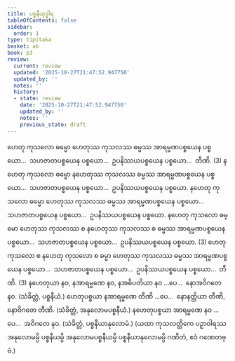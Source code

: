 ```yaml
---
title: ပစ္စနီယုဒ္ဓါရ
tableOfContents: false
sidebar:
  order: 1
type: tipitaka
basket: ab
book: p3
review:
  current: review
  updated: '2025-10-27T21:47:52.947750'
  updated_by: ''
  notes: ''
  history:
  - state: review
    date: '2025-10-27T21:47:52.947750'
    updated_by: ''
    notes: ''
    previous_state: draft
---
```



<ReviewStatus review={frontmatter.review} showDetails={true} />

<HypothesisAnnotation frontmatter={frontmatter} />

<DynamicBreadcrumb />

<Division number="23" book="p3" e="ch" v="39" p="199">

<Paragraph number="36" book="p3">
ဟေတု ကုသလော ဓမ္မော ဟေတုဿ ကုသလဿ ဓမ္မဿ အာရမ္မဏပစ္စယေန ပစ္စယော…  သဟဇာတပစ္စယေန ပစ္စယော…  ဥပနိဿယပစ္စယေန ပစ္စယော…  တီဏိ. (3)
</Paragraph>

</Division>
<Division number="24" book="p3" e="ch" v="39" p="199">

<Paragraph number="37" book="p3">
နဟေတု ကုသလော ဓမ္မော နဟေတုဿ ကုသလဿ ဓမ္မဿ အာရမ္မဏပစ္စယေန ပစ္စယော…  သဟဇာတပစ္စယေန ပစ္စယော…  ဥပနိဿယပစ္စယေန ပစ္စယော. နဟေတု ကုသလော ဓမ္မော ဟေတုဿ ကုသလဿ ဓမ္မဿ အာရမ္မဏပစ္စယေန ပစ္စယော…  သဟဇာတပစ္စယေန ပစ္စယော…  ဥပနိဿယပစ္စယေန ပစ္စယော. နဟေတု ကုသလော ဓမ္မော ဟေတုဿ ကုသလဿ စ နဟေတုဿ ကုသလဿ စ ဓမ္မဿ အာရမ္မဏပစ္စယေန ပစ္စယော…  သဟဇာတပစ္စယေန ပစ္စယော…  ဥပနိဿယပစ္စယေန ပစ္စယော. (3)
</Paragraph>

</Division>
<Division number="25" book="p3" e="ch" v="39" p="200">

<Paragraph number="38" book="p3">
ဟေတု ကုသလော စ နဟေတု ကုသလော စ ဓမ္မာ ဟေတုဿ ကုသလဿ ဓမ္မဿ အာရမ္မဏပစ္စယေန ပစ္စယော…  သဟဇာတပစ္စယေန ပစ္စယော…  ဥပနိဿယပစ္စယေန ပစ္စယော…  တီဏိ. (3)
</Paragraph>

</Division>
<Division number="26" book="p3" e="ch" v="39" p="200">

<Paragraph number="39" book="p3">
နဟေတုယာ နဝ, နအာရမ္မဏေ နဝ, နအဓိပတိယာ နဝ …ပေ…  နောအဝိဂတေ နဝ. (သံခိတ္တံ, ပစ္စနီယံ.)
</Paragraph>

<Paragraph number="40" book="p3">
ဟေတုပစ္စယာ နအာရမ္မဏေ တီဏိ …ပေ…  နောနတ္ထိယာ တီဏိ, နောဝိဂတေ တီဏိ. (သံခိတ္တံ, အနုလောမပစ္စနီယံ.)
</Paragraph>

<Paragraph number="41" book="p3">
နဟေတုပစ္စယာ အာရမ္မဏေ နဝ …ပေ…  အဝိဂတေ နဝ. (သံခိတ္တံ, ပစ္စနီယာနုလောမံ.)
</Paragraph>

<Paragraph number="42" book="p3">
(ယထာ ကုသလတ္တိကေ ပဉှာဝါရဿ အနုလောမမ္ပိ ပစ္စနီယမ္ပိ အနုလောမပစ္စနီယမ္ပိ ပစ္စနီယာနုလောမမ္ပိ ဂဏိတံ, ဧဝံ ဂဏေတဗ္ဗံ.)
</Paragraph>
</Division>